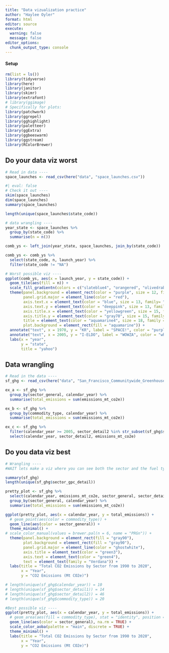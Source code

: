 ```yaml
---
title: "Data vizualization practice"
author: "Haylee Oyler"
format: html
editor: source
execute:
  warning: false
  message: false
editor_options: 
  chunk_output_type: console
---
```


#### Setup
```r
rm(list = ls())
library(tidyverse)
library(here)
library(janitor)
library(skimr)
library(extrafont)
# library(ggimage)
# Specifically for plots:
library(patchwork)
library(ggrepel)
library(gghighlight)
library(paletteer)
library(ggExtra)
library(ggbeeswarm)
library(ggstream)
library(RColorBrewer)
```

## Do your data viz worst

```r
# Read in data ----
space_launches <- read_csv(here("data", "space_launches.csv"))
```

```r
#| eval: false
# Check it out ----
skim(space_launches)
dim(space_launches)
summary(space_launches)

length(unique(space_launches$state_code))
```

```r
# data wrangling ----
year_state <- space_launches %>% 
  group_by(state_code) %>% 
  summarise(n = n())

comb_ys <- left_join(year_state, space_launches, join_by(state_code))

comb_ys <- comb_ys %>% 
  select(state_code, n, launch_year) %>% 
  filter(state_code != "NA")
```

```r
# Worst possible viz ----
ggplot(comb_ys, aes(x = launch_year, y = state_code)) + 
  geom_tile(aes(fill = n)) +
  scale_fill_gradientn(colors = c("slateblue4", "orangered", "olivedrab", "khaki")) +
  theme(panel.background = element_rect(color = "purple", size = 12, fill = "yellow3"),
        panel.grid.major = element_line(color = "red"),
        axis.text.x = element_text(color = "blue", size = 13, family= "Ink Free"),
        axis.text.y = element_text(color = "deeppink", size = 13, family= "Ink Free"),
        axis.title.x = element_text(color = "yellowgreen", size = 15, family= "Segoe Print"),
        axis.title.y = element_text(color = "gray70", size = 15, family= "Segoe Print"),
        title = element_text(color = "aquamarine4", size = 18, family = "Impact"), 
        plot.background = element_rect(fill = "aquamarine")) +
  annotate("text", x = 1970, y = "KR", label = "SPACE!", color = "purple") + 
  annotate("text", x = 2005, y = "I-ELDO", label = "WOWZA", color = "white") +
  labs(x = "year", 
       y = "state", 
       title = "yahoo")

```

## Data wrangling

```r
# Read in the data ----
sf_ghg <- read_csv(here("data", "San_Francisco_Communitywide_Greenhouse_Gas_Inventory.csv")) %>% clean_names()
```

```r
ex_a <- sf_ghg %>% 
  group_by(sector_general, calendar_year) %>% 
  summarise(total_emissions = sum(emissions_mt_co2e))

ex_b <- sf_ghg %>% 
  group_by(commodity_type, calendar_year) %>% 
  summarise(total_emissions = sum(emissions_mt_co2e))

ex_c <- sf_ghg %>% 
  filter(calendar_year >= 2005, sector_detail2 %in% str_subset(sf_ghg$sector_detail2, "PG&E")) %>%
  select(calendar_year, sector_detail2, emissions_mt_co2e)
```

## Do you data viz best

```r
# Wrangling ----
#WAIT lets make a viz where you can see both the sector and the fuel type and how they're changing over time. 

summary(sf_ghg)
length(unique(sf_ghg$sector_gpc_detail))

pretty_plot <- sf_ghg %>% 
  select(calendar_year, emissions_mt_co2e, sector_general, sector_detail1, commodity_type) %>% 
  group_by(sector_general, calendar_year) %>% 
  summarise(total_emissions = sum(emissions_mt_co2e))
```

```r
ggplot(pretty_plot, aes(x = calendar_year, y = total_emissions)) + 
  # geom_point(aes(color = commodity_type)) +
  geom_line(aes(color = sector_general)) +
  theme_minimal() +
# scale_color_manual(values = brewer.pal(n = 6, name = "PRGn")) +
  theme(panel.background = element_rect(fill = "gray90"), 
        plot.background = element_rect(fill = "gray90"), 
        panel.grid.major = element_line(color = "ghostwhite"), 
        axis.title = element_text(color = "green3"), 
        axis.text = element_text(color = "green4"), 
        text = element_text(family = "Verdana")) +
  labs(title = "Total CO2 Emissions by Sector from 1990 to 2020", 
       x = "Year", 
       y = "CO2 Emissions (Mt CO2e)")

# length(unique(sf_ghg$calendar_year)) = 10
# length(unique(sf_ghg$sector_detail1)) = 14
# length(unique(sf_ghg$sector_detail2)) = 46
# length(unique(sf_ghg$commodity_type)) = 20
```


```r
#Best possible viz ----
ggplot(pretty_plot, aes(x = calendar_year, y = total_emissions)) + 
  # geom_area(aes(fill = commodity_type), stat = "identity", position = "stack", alpha = 0.5, na.rm = TRUE) +
  geom_line(aes(color = sector_general), na.rm = TRUE) +
  scale_color_aoba(palette = "main", discrete = TRUE) +
  theme_minimal() +
  labs(title = "Total CO2 Emissions by Sector from 1990 to 2020", 
       x = "Year", 
       y = "CO2 Emissions (Mt CO2e)")
```

